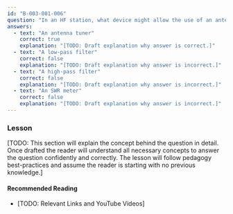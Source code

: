 ```yaml
---
id: "B-003-001-006"
question: "In an HF station, what device might allow the use of an antenna on a band it was not designed for?"
answers:
  - text: "An antenna tuner"
    correct: true
    explanation: "[TODO: Draft explanation why answer is correct.]"
  - text: "A low-pass filter"
    correct: false
    explanation: "[TODO: Draft explanation why answer is incorrect.]"
  - text: "A high-pass filter"
    correct: false
    explanation: "[TODO: Draft explanation why answer is incorrect.]"
  - text: "An SWR meter"
    correct: false
    explanation: "[TODO: Draft explanation why answer is incorrect.]"
---
```


### Lesson

[TODO: This section will explain the concept behind the question in detail. Once drafted the reader will understand all necessary concepts to answer the question confidently and correctly. The lesson will follow pedagogy best-practices and assume the reader is starting with no previous knowledge.]

#### Recommended Reading

- [TODO: Relevant Links and YouTube Videos]
